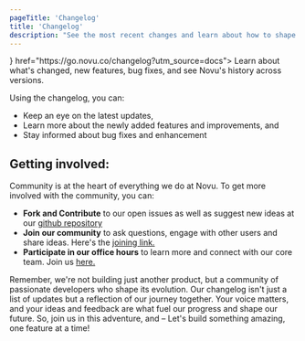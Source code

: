 ```yaml
---
pageTitle: 'Changelog'
title: 'Changelog'
description: "See the most recent changes and learn about how to shape Novu's future"
---
```



<Cards>
  <Card
    title="Novu's Changelog"
    icon={<MapIcon className="w-4 h-4" />}
    href="https://go.novu.co/changelog?utm_source=docs">
    Learn about what's changed, new features, bug fixes, and see Novu's history across versions.
  </Card>
</Cards>

Using the changelog, you can:

- Keep an eye on the latest updates,
- Learn more about the newly added features and improvements, and
- Stay informed about bug fixes and enhancement

## Getting involved:

Community is at the heart of everything we do at Novu. To get more involved with the community, you can:

- **Fork and Contribute** to our open issues as well as suggest new ideas at our [github repository](https://github.com/novuhq/novu)
- **Join our community** to ask questions, engage with other users and share ideas. Here's the [joining link.](https://discord.gg/novu?ref=docs-join-our-community)
- **Participate in our office hours** to learn more and connect with our core team. Join us [here.](https://www.youtube.com/@novuhq/streams)

<Callout type="info">
  Remember, we're not building just another product, but a community of passionate developers who
  shape its evolution. Our changelog isn't just a list of updates but a reflection of our journey
  together. Your voice matters, and your ideas and feedback are what fuel our progress and shape our
  future. So, join us in this adventure, and – Let's build something amazing, one feature at a time!
</Callout>

